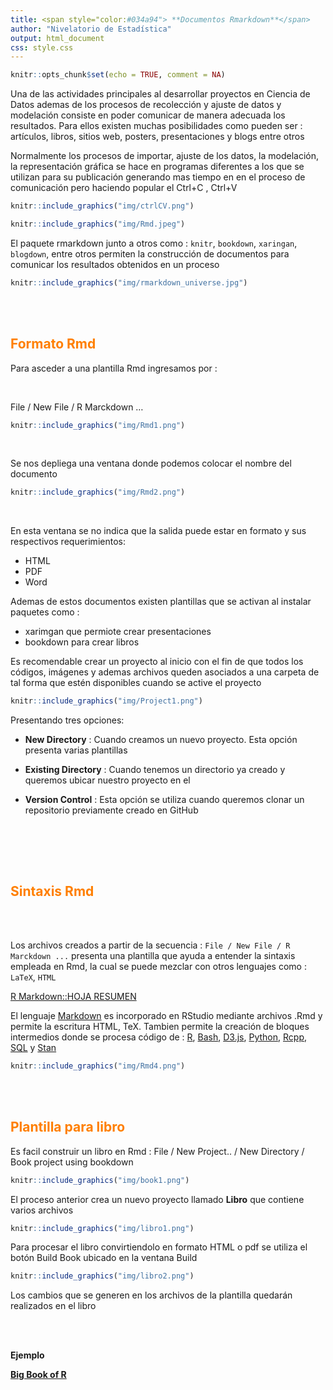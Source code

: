 ```yaml
---
title: <span style="color:#034a94"> **Documentos Rmarkdown**</span>
author: "Nivelatorio de Estadística"
output: html_document
css: style.css
---
```


```r
knitr::opts_chunk$set(echo = TRUE, comment = NA)
```


Una de las actividades principales al desarrollar proyectos en Ciencia de Datos ademas de los procesos de recolección y ajuste de datos y modelación consiste en poder comunicar de manera adecuada los resultados. Para ellos existen muchas posibilidades como pueden ser : artículos, libros, sitios web, posters, presentaciones y blogs entre otros 

Normalmente los procesos de importar, ajuste de los datos, la modelación, la representación gráfica se hace en programas diferentes a los que se utilizan para su publicación generando mas tiempo en en el proceso de comunicación pero haciendo popular el Ctrl+C , Ctrl+V


```r
knitr::include_graphics("img/ctrlCV.png")
```



```r
knitr::include_graphics("img/Rmd.jpeg")
```

El paquete rmarkdown junto a otros como : `knitr`, `bookdown`, `xaringan`, `blogdown`, entre otros permiten la construcción de documentos para comunicar los resultados obtenidos en un proceso 

```r
knitr::include_graphics("img/rmarkdown_universe.jpg")
```
<br/><br/>

## <span style="color:#FF7F00">**Formato Rmd**</span>

Para asceder a una plantilla Rmd ingresamos por :

<br/>

File / New File / R Marckdown ...

```r
knitr::include_graphics("img/Rmd1.png")
```

<br/>

Se nos depliega una ventana donde podemos colocar el nombre del documento 

```r
knitr::include_graphics("img/Rmd2.png")
```

<br/>

En esta ventana se no indica que la salida puede estar en formato y sus respectivos requerimientos:

+ HTML 
+ PDF  
+ Word 

Ademas de estos documentos existen plantillas que se activan al instalar paquetes como :

* xarimgan que permiote crear presentaciones
* bookdown para crear libros

Es recomendable crear un proyecto al inicio con el fin de que todos los códigos, imágenes y ademas archivos queden asociados a una carpeta de tal forma que estén disponibles cuando se active el proyecto


```r
knitr::include_graphics("img/Project1.png")
```

Presentando tres opciones:

* **New Directory** : Cuando creamos un nuevo proyecto. Esta opción presenta varias plantillas 

* **Existing Directory** : Cuando tenemos un directorio ya creado y queremos ubicar nuestro proyecto en el

* **Version Control** : Esta opción se utiliza cuando queremos clonar un repositorio previamente creado en GitHub

<br/><br/>



<br/>

## <span style="color:#FF7F00">**Sintaxis Rmd**</span>

<br/><br/>

Los archivos creados a partir de la secuencia : `File / New File / R Marckdown ...` presenta una plantilla que ayuda a entender la sintaxis empleada en Rmd, la cual se puede mezclar con otros lenguajes como : `LaTeX`, `HTML`

[R Markdown::HOJA RESUMEN](https://rmarkdown.rstudio.com/lesson-15.HTML)

El lenguaje [Markdown](https://en.wikipedia.org/wiki/Markdown) es incorporado en RStudio mediante archivos .Rmd  y permite la escritura HTML, TeX. Tambien permite la creación de bloques intermedios donde se procesa código de : [R](https://www.r-project.org/), [Bash](https://es.wikipedia.org/wiki/Bash), [D3.js](https://en.wikipedia.org/wiki/D3.js), [Python](https://www.python.org/), [Rcpp](https://www.rcpp.org/),
[SQL](https://es.wikipedia.org/wiki/SQL) y [Stan](https://mc-stan.org/)


```r
knitr::include_graphics("img/Rmd4.png")
```
<br/><br/>





## <span style="color:#FF7F00">**Plantilla para libro**</span>

Es facil construir un libro en Rmd : File / New Project.. / New Directory /  Book project using bookdown


```r
knitr::include_graphics("img/book1.png")
```

El proceso anterior crea un nuevo proyecto llamado **Libro** que contiene varios archivos

```r
knitr::include_graphics("img/libro1.png")
```
Para procesar el libro convirtiendolo en formato HTML o pdf se utiliza el botón Build Book ubicado en la ventana Build


```r
knitr::include_graphics("img/libro2.png")
```

Los cambios que se generen en los archivos de la plantilla quedarán realizados en el libro



<br/><br/>

**Ejemplo** 

[**Big Book of R**](https://www.bigbookofr.com/index.html)


